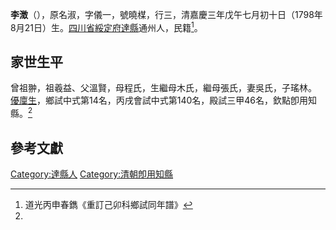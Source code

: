 {{明清人物信息框
| 姓名 = 李澂
| 原名 =
| 圖片名稱=  
| 圖片大小 = 220px
| 圖片說明 =  
| 最高職務 = 卽用知縣
| 國家 = 大清
| 爵位 =
| 籍貫 = [[四川省|四川省]][[綏定府|綏定府]][[達縣|達縣]]
| 族裔 = 
| 旗籍 = 
| 字號 = 原名淑，字儀一，號曉楳
| 諡號 = 
| 出生日期 = 清嘉慶三年戊午七月初十日
| 出生地點 = [[清|清]][[四川省|四川省]][[綏定府|綏定府]][[達縣|達縣]]
| 逝世日期 =  
| 逝世地點 = 
| 墓葬 = 
| 配偶 = 吳氏
| 親屬 =  
| 出身 = 
*道光六年丙戌科進士出身
| 經歷 = 
| 著作 = 《》
*
*
*
}}

'''李澂'''（{{bd|1798年|8月21日|？年||catIdx=L李}}），原名淑，字儀一，號曉楳，行三，清嘉慶三年戊午七月初十日（1798年8月21日）生。[[四川省|四川省]][[綏定府|綏定府]][[達縣|達縣]]通州人，民籍<ref name="重訂己卯科鄉試同年譜">道光丙申春鐫《重訂己卯科鄉試同年譜》</ref>。

== 家世生平 ==
曾祖翀，祖羲益、父溫賢，母程氏，生繼母木氏，繼母張氏，妻吳氏，子瑤林。 [[優廩生|優廩生]]，鄉試中式第14名，丙戌會試中式第140名，殿試三甲46名，欽點卽用知縣。<ref name="重訂己卯科鄉試同年譜" />

==參考文獻==
{{Reflist|1}}

{{道光六年丙戌科殿试金榜}}
{{DEFAULTSORT:L李}}
[[Category:達縣人|Category:達縣人]]
[[Category:清朝卽用知縣|Category:清朝卽用知縣]]